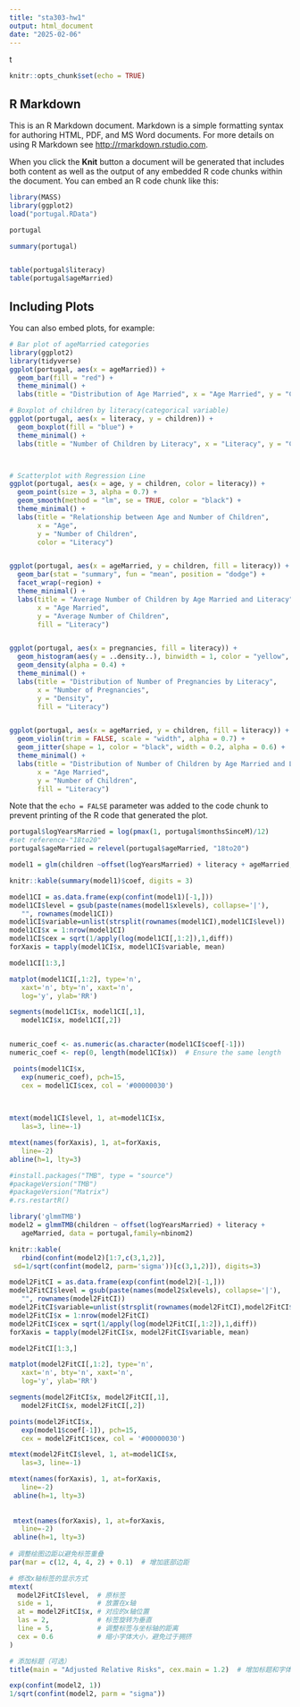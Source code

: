 ```yaml
---
title: "sta303-hw1"
output: html_document
date: "2025-02-06"
---
```

t
```r
knitr::opts_chunk$set(echo = TRUE)
```

## R Markdown

This is an R Markdown document. Markdown is a simple formatting syntax for authoring HTML, PDF, and MS Word documents. For more details on using R Markdown see <http://rmarkdown.rstudio.com>.

When you click the **Knit** button a document will be generated that includes both content as well as the output of any embedded R code chunks within the document. You can embed an R code chunk like this:

```r
library(MASS)  
library(ggplot2)
load("portugal.RData")


```

```r
portugal

summary(portugal)


table(portugal$literacy)
table(portugal$ageMarried)


```

## Including Plots

You can also embed plots, for example:

```r
# Bar plot of ageMarried categories
library(ggplot2)
library(tidyverse)
ggplot(portugal, aes(x = ageMarried)) +
  geom_bar(fill = "red") +
  theme_minimal() +
  labs(title = "Distribution of Age Married", x = "Age Married", y = "Count")

# Boxplot of children by literacy(categorical variable)
ggplot(portugal, aes(x = literacy, y = children)) +
  geom_boxplot(fill = "blue") +
  theme_minimal() +
  labs(title = "Number of Children by Literacy", x = "Literacy", y = "Children")



# Scatterplot with Regression Line
ggplot(portugal, aes(x = age, y = children, color = literacy)) +
  geom_point(size = 3, alpha = 0.7) +
  geom_smooth(method = "lm", se = TRUE, color = "black") +
  theme_minimal() +
  labs(title = "Relationship between Age and Number of Children",
       x = "Age",
       y = "Number of Children",
       color = "Literacy")


ggplot(portugal, aes(x = ageMarried, y = children, fill = literacy)) +
  geom_bar(stat = "summary", fun = "mean", position = "dodge") +
  facet_wrap(~region) +
  theme_minimal() +
  labs(title = "Average Number of Children by Age Married and Literacy",
       x = "Age Married",
       y = "Average Number of Children",
       fill = "Literacy")


ggplot(portugal, aes(x = pregnancies, fill = literacy)) +
  geom_histogram(aes(y = ..density..), binwidth = 1, color = "yellow", alpha = 0.6) +
  geom_density(alpha = 0.4) +
  theme_minimal() +
  labs(title = "Distribution of Number of Pregnancies by Literacy",
       x = "Number of Pregnancies",
       y = "Density",
       fill = "Literacy")


ggplot(portugal, aes(x = ageMarried, y = children, fill = literacy)) +
  geom_violin(trim = FALSE, scale = "width", alpha = 0.7) +
  geom_jitter(shape = 1, color = "black", width = 0.2, alpha = 0.6) +
  theme_minimal() +
  labs(title = "Distribution of Number of Children by Age Married and Literacy",
       x = "Age Married",
       y = "Number of Children",
       fill = "Literacy")

```

Note that the `echo = FALSE` parameter was added to the code chunk to prevent printing of the R code that generated the plot.
```r
portugal$logYearsMarried = log(pmax(1, portugal$monthsSinceM)/12)
#set reference-"18to20"
portugal$ageMarried = relevel(portugal$ageMarried, "18to20")

model1 = glm(children ~offset(logYearsMarried) + literacy + ageMarried, data = portugal, family = poisson)

knitr::kable(summary(model1)$coef, digits = 3)
```



```r
model1CI = as.data.frame(exp(confint(model1)[-1,]))
model1CI$level = gsub(paste(names(model1$xlevels), collapse='|'),
   "", rownames(model1CI))
model1CI$variable=unlist(strsplit(rownames(model1CI),model1CI$level))
model1CI$x = 1:nrow(model1CI)
model1CI$cex = sqrt(1/apply(log(model1CI[,1:2]),1,diff))
forXaxis = tapply(model1CI$x, model1CI$variable, mean)

model1CI[1:3,]
```
```r
matplot(model1CI[,1:2], type='n',
   xaxt='n', bty='n', xaxt='n',
   log='y', ylab='RR')

segments(model1CI$x, model1CI[,1],
   model1CI$x, model1CI[,2])


numeric_coef <- as.numeric(as.character(model1CI$coef[-1]))
numeric_coef <- rep(0, length(model1CI$x))  # Ensure the same length

 points(model1CI$x,
   exp(numeric_coef), pch=15,
   cex = model1CI$cex, col = '#00000030')
 

 
mtext(model1CI$level, 1, at=model1CI$x,
   las=3, line=-1)

mtext(names(forXaxis), 1, at=forXaxis,
   line=-2)
abline(h=1, lty=3)
```



```r
#install.packages("TMB", type = "source")
#packageVersion("TMB")
#packageVersion("Matrix")
#.rs.restartR()

library('glmmTMB')
model2 = glmmTMB(children ~ offset(logYearsMarried) + literacy +
   ageMarried, data = portugal,family=nbinom2)
```

```r
knitr::kable(
   rbind(confint(model2)[1:7,c(3,1,2)],
 sd=1/sqrt(confint(model2, parm='sigma'))[c(3,1,2)]), digits=3)
```


```r
model2FitCI = as.data.frame(exp(confint(model2)[-1,]))
model2FitCI$level = gsub(paste(names(model2$xlevels), collapse='|'),
   "", rownames(model2FitCI))
model2FitCI$variable=unlist(strsplit(rownames(model2FitCI),model2FitCI$level))
model2FitCI$x = 1:nrow(model2FitCI)
model2FitCI$cex = sqrt(1/apply(log(model2FitCI[,1:2]),1,diff))
forXaxis = tapply(model2FitCI$x, model2FitCI$variable, mean)

model2FitCI[1:3,]
```

```r
matplot(model2FitCI[,1:2], type='n',
   xaxt='n', bty='n', xaxt='n',
   log='y', ylab='RR')

segments(model2FitCI$x, model2FitCI[,1],
   model2FitCI$x, model2FitCI[,2])

points(model2FitCI$x,
   exp(model1$coef[-1]), pch=15,
   cex = model2FitCI$cex, col = '#00000030')

mtext(model2FitCI$level, 1, at=model1CI$x,
   las=3, line=-1)

mtext(names(forXaxis), 1, at=forXaxis,
   line=-2)
 abline(h=1, lty=3)
 
 
 mtext(names(forXaxis), 1, at=forXaxis,
   line=-2)
 abline(h=1, lty=3)
 
# 调整绘图边距以避免标签重叠
par(mar = c(12, 4, 4, 2) + 0.1)  # 增加底部边距

# 修改x轴标签的显示方式
mtext(
  model2FitCI$level,  # 原标签
  side = 1,           # 放置在x轴
  at = model2FitCI$x, # 对应的x轴位置
  las = 2,            # 标签旋转为垂直
  line = 5,           # 调整标签与坐标轴的距离
  cex = 0.6           # 缩小字体大小，避免过于拥挤
)

# 添加标题（可选）
title(main = "Adjusted Relative Risks", cex.main = 1.2)  # 增加标题和字体大小

```

```r
exp(confint(model2, 1))
1/sqrt(confint(model2, parm = "sigma"))
```

